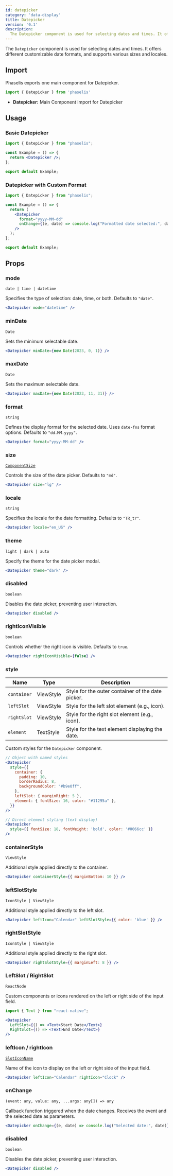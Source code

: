 ```yaml
---
id: datepicker
category: 'data-display'
title: Datepicker
version: '0.1'
description:
  The Datepicker component is used for selecting dates and times. It offers different customizable date formats, and supports various sizes and locales.
---
```


The `Datepicker` component is used for selecting dates and times. It offers different customizable date formats, and supports various sizes and locales.

## Import

Phaselis exports one main component for Datepicker.

```js
import { Datepicker } from 'phaselis'
```

- **Datepicker:** Main Component import for Datepicker

## Usage

### Basic Datepicker

```jsx
import { Datepicker } from "phaselis";

const Example = () => {
  return <Datepicker />;
};

export default Example;
```

### Datepicker with Custom Format

```jsx
import { Datepicker } from "phaselis";

const Example = () => {
  return (
    <Datepicker
      format="yyyy-MM-dd"
      onChange={(e, date) => console.log("Formatted date selected:", date)}
    />
  );
};

export default Example;
```

## Props

### mode
`date | time | datetime`

Specifies the type of selection: date, time, or both. Defaults to `"date"`.

```jsx
<Datepicker mode="datetime" />
```

### minDate
`Date`

Sets the minimum selectable date.

```jsx
<Datepicker minDate={new Date(2023, 0, 1)} />
```

### maxDate
`Date`

Sets the maximum selectable date.

```jsx
<Datepicker maxDate={new Date(2023, 11, 31)} />
```

### format
`string`

Defines the display format for the selected date. Uses `date-fns` format options. Defaults to `"dd.MM.yyyy"`.

```jsx
<Datepicker format="yyyy-MM-dd" />
```

### size
[`ComponentSize`](../theming-and-styling/component-size.mdx)

Controls the size of the date picker. Defaults to `"md"`.

```jsx
<Datepicker size="lg" />
```

### locale
`string`

Specifies the locale for the date formatting. Defaults to `"TR_tr"`.

```jsx
<Datepicker locale="en_US" />
```

### theme
`light | dark | auto`

Specify the theme for the date picker modal.

```jsx
<Datepicker theme="dark" />
```

### disabled
`boolean`

Disables the date picker, preventing user interaction.

```jsx
<Datepicker disabled />
```

### rightIconVisible
`boolean`

Controls whether the right icon is visible. Defaults to `true`.

```jsx
<Datepicker rightIconVisible={false} />
```

### style
| Name       | Type      | Description                                          |
|------------|-----------|------------------------------------------------------|
| `container` | ViewStyle | Style for the outer container of the date picker.    |
| `leftSlot`  | ViewStyle | Style for the left slot element (e.g., icon).        |
| `rightSlot` | ViewStyle | Style for the right slot element (e.g., icon).       |
| `element`   | TextStyle | Style for the text element displaying the date.      |

Custom styles for the `Datepicker` component.

```jsx
// Object with named styles
<Datepicker
  style={{
    container: {
      padding: 10,
      borderRadius: 8,
      backgroundColor: "#b9e0ff",
    },
    leftSlot: { marginRight: 5 },
    element: { fontSize: 16, color: "#11295a" },
  }}
/>

// Direct element styling (text display)
<Datepicker
  style={{ fontSize: 18, fontWeight: 'bold', color: '#0066cc' }}
/>
```

### containerStyle
`ViewStyle`

Additional style applied directly to the container.

```jsx
<Datepicker containerStyle={{ marginBottom: 10 }} />
```

### leftSlotStyle
`IconStyle | ViewStyle`

Additional style applied directly to the left slot.

```jsx
<Datepicker leftIcon="Calendar" leftSlotStyle={{ color: 'blue' }} />
```

### rightSlotStyle
`IconStyle | ViewStyle`

Additional style applied directly to the right slot.

```jsx
<Datepicker rightSlotStyle={{ marginLeft: 8 }} />
```

### LeftSlot / RightSlot
`ReactNode`

Custom components or icons rendered on the left or right side of the input field.

```jsx
import { Text } from "react-native";
```
```jsx
<Datepicker
  LeftSlot={() => <Text>Start Date</Text>}
  RightSlot={() => <Text>End Date</Text>}
/>
```

### leftIcon / rightIcon
[`SlotIconName`](https://lucide.dev/icons/)

Name of the icon to display on the left or right side of the input field.

```jsx
<Datepicker leftIcon="Calendar" rightIcon="Clock" />
```

### onChange
`(event: any, value: any, ...args: any[]) => any`

Callback function triggered when the date changes. Receives the event and the selected date as parameters.

```jsx
<Datepicker onChange={(e, date) => console.log("Selected date:", date)} />
```

### disabled
`boolean`

Disables the date picker, preventing user interaction.

```jsx
<Datepicker disabled />
```
